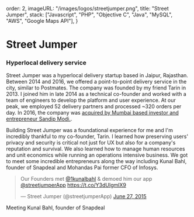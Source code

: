 
  order: 2,
  imageURL: "/images/logos/streetjumper.png",
  title: "Street Jumper",
  stack: ["Javascript", "PHP", "Objective C", "Java", "MySQL", "AWS", "Google Maps API"],
}


# **Street Jumper**

### Hyperlocal delivery service
<ArticleTags tags={metadata.stack}/>

Street Jumper was a hyperlocal delivery startup based in Jaipur, Rajasthan. Between 2014 and 2016, we offered a point-to-point delivery service in the city, similar to Postmates. The company was founded by my friend Tarin in 2013. I joined him in late 2014 as a technical co-founder and worked with a team of engineers to develop the platform and user experience. At our peak, we employed 52 delivery partners and processed ~320 orders per day. In 2016, the company was [acquired by Mumbai based investor and entrepreneur Sandip Modi.](https://pitchbook.com/profiles/company/121593-88#overview). 

Building Street Jumper was a foundational experience for me and I'm incredibly thankful to my co-founder, Tarin. I learned how preserving users' privacy and security is critical not just for UX but also for a company's reputation and survival. We also learned how to manage human resources and unit economics while running an operations intensive business. We got to meet some incredible entrepreneurs along the way including Kunal Bahl, founder of Snapdeal and Mohandas Pai former CFO of Infosys.

<blockquote className="twitter-tweet"><p lang="en" dir="ltr">Our Founders met <a href="https://twitter.com/1kunalbahl?ref_src=twsrc%5Etfw">@1kunalbahl</a> &amp; demoed him our app <a href="https://twitter.com/streetjumperApp?ref_src=twsrc%5Etfw">@streetjumperApp</a> <a href="https://t.co/Y3dUIgmlX9">https://t.co/Y3dUIgmlX9</a></p>&mdash; Street Jumper (@streetjumperApp) <a href="https://twitter.com/streetjumperApp/status/614767153846222848?ref_src=twsrc%5Etfw">June 27, 2015</a></blockquote> <script async src="https://platform.twitter.com/widgets.js" ></script>

<figcaption>Meeting Kunal Bahl, founder of Snapdeal</figcaption>
